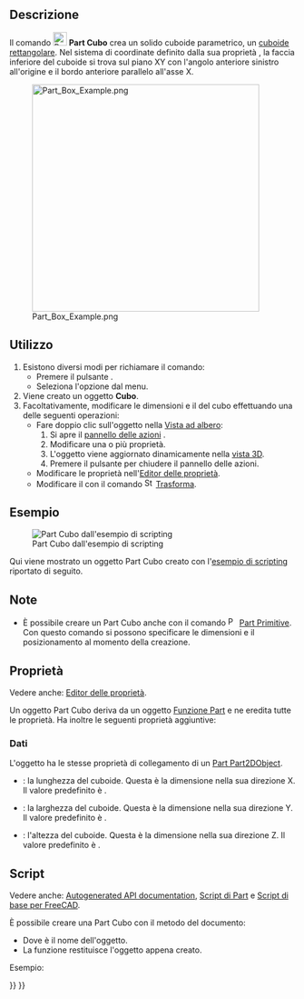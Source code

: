 <languages/>

{{Docnav/it
|
|[[Part_Cylinder/it|Cilindro]]
|[[Part_Workbench/it|Part]]
|IconL=
|IconR=Part_Cylinder.svg
|IconC=Workbench_Part.svg
}}

{{GuiCommand/it
|Name=Part Box
|Name/it=Part Cubo
|MenuLocation=Parte → Primitive → Cubo
|Workbenches=[[Part_Workbench/it|Part]]
|SeeAlso=[[Part_CreatePrimitives/it|Part Primitive]]
}}

<span id="Description"></span>
== Descrizione ==

Il comando [[Image:Part_Box.svg|24px]] '''Part Cubo''' crea un solido cuboide parametrico, un [https://en.wikipedia.org/wiki/Cuboid#Rectangular_cuboid cuboide rettangolare]. Nel sistema di coordinate definito dalla sua proprietà {{PropertyData|Placement}}, la faccia inferiore del cuboide si trova sul piano XY con l'angolo anteriore sinistro all'origine e il bordo anteriore parallelo all'asse X.

[[Image:Part_Box_Example.png|400px]]

<span id="Usage"></span>
== Utilizzo ==

# Esistono diversi modi per richiamare il comando:
#* Premere il pulsante {{Button|[[Image:Part_Box.svg|16px]] [[Part_Box/it|Cubo]]}}.
#* Seleziona l'opzione {{MenuCommand|Parte → Primitive → [[Image:Part_Box.svg|16px]] Cubo}} dal menu.
# Viene creato un oggetto '''Cubo'''.
# Facoltativamente, modificare le dimensioni e il {{PropertyData|Placement}} del cubo effettuando una delle seguenti operazioni:
#* Fare doppio clic sull'oggetto nella [[Tree_view/it|Vista ad albero]]:
#*# Si apre il [[Task_panel/it|pannello delle azioni]] {{MenuCommand|Primitive geometriche}}.
#*# Modificare una o più proprietà.
#*# L'oggetto viene aggiornato dinamicamente nella [[3D_view/it|vista 3D]].
#*# Premere il pulsante {{Button|OK}} per chiudere il pannello delle azioni.
#* Modificare le proprietà nell'[[Property_editor/it|Editor delle proprietà]].
#* Modificare il {{PropertyData|Placement}} con il comando [[Image:Std_TransformManip.svg|16px]] [[Std_TransformManip/it|Trasforma]].

<span id="Example"></span>
== Esempio ==

[[Image:Part_Box_Scripting_Example.png|thumb|Part Cubo dall'esempio di scripting]]

Qui viene mostrato un oggetto Part Cubo creato con l'[[#Script|esempio di scripting]] riportato di seguito.

<span id="Notes"></span>
== Note ==

* È possibile creare un Part Cubo anche con il comando [[Image:Part_Primitives.svg|16px]] [[Part_Primitives/it|Part Primitive]]. Con questo comando si possono specificare le dimensioni e il posizionamento al momento della creazione.

<span id="Properties"></span>
== Proprietà ==

Vedere anche: [[Property_editor/it|Editor delle proprietà]].

Un oggetto Part Cubo deriva da un oggetto [[Part_Feature/it|Funzione Part]] e ne eredita tutte le proprietà. Ha inoltre le seguenti proprietà aggiuntive:

<span id="Data"></span>
=== Dati ===

{{TitleProperty|Attachment}}

L'oggetto ha le stesse proprietà di collegamento di un [[Part_Part2DObject/it#Dati|Part Part2DObject]].

{{TitleProperty|Box}}

* {{PropertyData|Length|Length}}: la lunghezza del cuboide. Questa è la dimensione nella sua direzione X. Il valore predefinito è {{Value|10mm}}.
* {{PropertyData|Width|Length}}: la larghezza del cuboide. Questa è la dimensione nella sua direzione Y. Il valore predefinito è {{Value|10mm}}.
* {{PropertyData|Height|Length}}: l'altezza del cuboide. Questa è la dimensione nella sua direzione Z. Il valore predefinito è {{Value|10mm}}.

<span id="Scripting"></span>
==Script==

Vedere anche: [https://freecad.github.io/SourceDoc/ Autogenerated API documentation], [[Part_scripting/it|Script di Part]] e [[FreeCAD_Scripting_Basics/it|Script di base per FreeCAD]].

È possibile creare una Part Cubo con il metodo {{Incode|addObject()}} del documento:

{{Code|code=
box = FreeCAD.ActiveDocument.addObject("Part::Box", "myBox")
}}

* Dove {{Incode|"myBox"}} è il nome dell'oggetto.
* La funzione restituisce l'oggetto appena creato.

Esempio:

{{Code|code=
import FreeCAD as App

doc = App.activeDocument()

box = doc.addObject("Part::Box", "myBox")
box.Length = 4
box.Width = 8
box.Height = 12
box.Placement = App.Placement(App.Vector(1, 2, 3), App.Rotation(75, 60, 30))

doc.recompute()
}}


{{Docnav/it
|
|[[Part_Cylinder/it|Cilindro]]
|[[Part_Workbench/it|Part]]
|IconL=
|IconR=Part_Cylinder.svg
|IconC=Workbench_Part.svg
}}

{{Part_Tools_navi{{#translation:}}}}
{{Userdocnavi{{#translation:}}}}